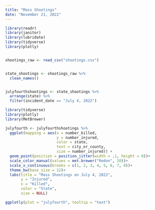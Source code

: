 ```yaml
---
title: "Mass Shootings"
date: "November 21, 2022"
---
```

```r
library(readr)
library(janitor)
library(lubridate)
library(tidyverse)
library(plotly)


shootings_raw <- read_csv("shootings.csv")


state_shootings <- shootings_raw %>% 
  clean_names() 


julyfourthshootings <- state_shootings %>% 
  arrange(state) %>% 
  filter(incident_date == "July 4, 2022")
```


``` r
library(tidyverse)
library(plotly)
library(MetBrewer)

julyfourth <- julyfourthshootings %>% 
  ggplot(mapping = aes(x = number_killed,
                       y = number_injured,
                       color = state,
                       text = city_or_county,
                       size = number_injured)) +
  geom_point(position = position_jitter(width = .1, height = 0))+
  scale_color_manual(values = met.brewer("Redon", 10))+
  scale_x_continuous(breaks = c(1, 2, 3, 4, 5, 6, 7, 8))+
  theme_bw(base_size = 12)+
  labs(title = "Mass Shootings on July 4, 2022",
       y = "Injured",
       x = "Killed",
       color = "State",
       size = NULL)

ggplotly(plot = "julyfourth", tooltip = "text")
```

